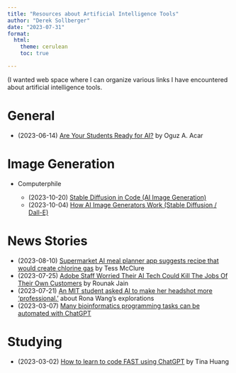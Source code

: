 ```yaml
---
title: "Resources about Artificial Intelligence Tools"
author: "Derek Sollberger"
date: "2023-07-31"
format:
  html:
    theme: cerulean
    toc: true

---
```


(I wanted web space where I can organize various links I have encountered about artificial intelligence tools.

# General

* (2023-06-14) [Are Your Students Ready for AI?](https://hbsp.harvard.edu/inspiring-minds/are-your-students-ready-for-ai) by Oguz A. Acar

# Image Generation

* Computerphile

    - (2023-10-20) [Stable Diffusion in Code (AI Image Generation) ](https://www.youtube.com/watch?v=-lz30by8-sU)
    - (2023-10-04) [How AI Image Generators Work (Stable Diffusion / Dall-E)](https://www.youtube.com/watch?v=1CIpzeNxIhU)
    
# News Stories

* (2023-08-10) [Supermarket AI meal planner app suggests recipe that would create chlorine gas](https://www.theguardian.com/world/2023/aug/10/pak-n-save-savey-meal-bot-ai-app-malfunction-recipes) by Tess McClure
* (2023-07-25) [Adobe Staff Worried Their AI Tech Could Kill The Jobs Of Their Own Customers](https://www.benzinga.com/news/23/07/33368787/adobe-staff-worried-their-ai-tech-could-kill-the-jobs-of-their-own-customers) by Rounak Jain
* (2023-07-21) [An MIT student asked AI to make her headshot more ‘professional.’](https://www.boston.com/news/the-boston-globe/2023/07/21/mit-student-ai-racial-blind-spots/) about Rona Wang's explorations
* (2023-03-07) [Many bioinformatics programming tasks can be automated with ChatGPT](https://arxiv.org/abs/2303.13528)

# Studying

* (2023-03-02) [How to learn to code FAST using ChatGPT](https://www.youtube.com/watch?v=VznoKyh6AXs) by Tina Huang